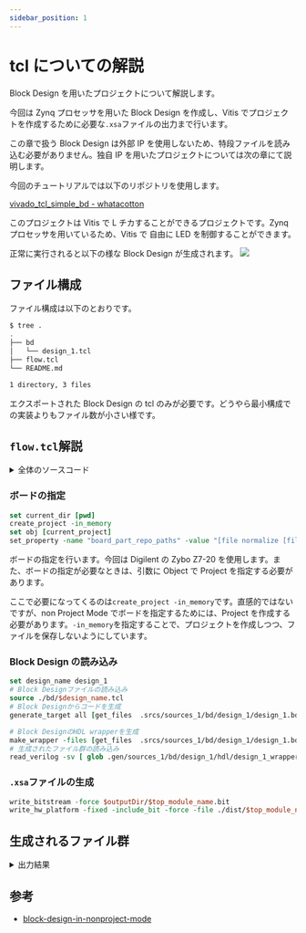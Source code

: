 ```yaml
---
sidebar_position: 1
---
```


# tcl についての解説

Block Design を用いたプロジェクトについて解説します。

今回は Zynq プロセッサを用いた Block Design を作成し、Vitis でプロジェクトを作成するために必要な`.xsa`ファイルの出力まで行います。

この章で扱う Block Design は外部 IP を使用しないため、特段ファイルを読み込む必要がありません。独自 IP を用いたプロジェクトについては次の章にて説明します。

今回のチュートリアルでは以下のリポジトリを使用します。

[vivado_tcl_simple_bd - whatacotton](https://github.com/WhatACotton/vivado_tcl_simple_bd)

このプロジェクトは Vitis で L チカすることができるプロジェクトです。Zynq プロセッサを用いているため、Vitis で 自由に LED を制御することができます。

正常に実行されると以下の様な Block Design が生成されます。
![](./img/5.png)

## ファイル構成

ファイル構成は以下のとおりです。

```sh
$ tree .
.
├── bd
│   └── design_1.tcl
├── flow.tcl
└── README.md

1 directory, 3 files
```

エクスポートされた Block Design の tcl のみが必要です。どうやら最小構成での実装よりもファイル数が小さい様です。

## `flow.tcl`解説

<details>
<summary>全体のソースコード</summary>
<p>

```tcl
set current_dir [pwd]
create_project -in_memory
set obj [current_project]
set_property -name "board_part_repo_paths" -value "[file normalize [file join $env(HOME) ".Xilinx/Vivado/2022.2/xhub/board_store/xilinx_board_store"]]" -objects $obj

set_property -name "board_part" -value "digilentinc.com:zybo-z7-20:part0:1.0" -objects $obj
set_property -name "default_lib" -value "xil_defaultlib" -objects $obj

set_property board_part digilentinc.com:zybo-z7-20:part0:1.0 [current_project]

set outputDir ./impl
file mkdir $outputDir

set design_name design_1
source ./bd/$design_name.tcl
generate_target all [get_files .srcs/sources_1/bd/design_1/design_1.bd] -force

make_wrapper -files [get_files .srcs/sources_1/bd/design_1/design_1.bd] -top -force

read_verilog -sv [ glob .gen/sources_1/bd/design_1/hdl/design_1_wrapper.v ]
set top_module_name design_1_wrapper
set_property top $top_module_name [current_fileset]

synth_design
write_checkpoint -force $outputDir/post_synth
report_timing_summary -file $outputDir/post_synth_timing_summary.rpt
report_power -file $outputDir/post_synth_power.rpt
report_clock_interaction -delay_type min_max -file $outputDir/post_synth_clock_interaction.rpt
report_high_fanout_nets -fanout_greater_than 200 -max_nets 50 -file $outputDir/post_synth_high_fanout_nets.rpt

opt_design
place_design
phys_opt_design
write_checkpoint -force $outputDir/post_place
report_timing_summary -file $outputDir/post_place_timing_summary.rpt

route_design
write_checkpoint -force $outputDir/post_route
report_timing_summary -file $outputDir/post_route_timing_summary.rpt
report_timing -max_paths 100 -path_type summary -slack_lesser_than 0 -file $outputDir/post_route_setup_timing_violations.rpt
report_clock_utilization -file $outputDir/clock_util.rpt
report_utilization -file $outputDir/post_route_util.rpt
report_power -file $outputDir/post_route_power.rpt
report_drc -file $outputDir/post_imp_drc.rpt
write_verilog -force $outputDir/top_impl_netlist.v
write_xdc -no_fixed_only -force $outputDir/top_impl.xdc

update_compile_order -fileset sim_1
set_property top pattern_tb [current_fileset -simset]

write_bitstream -force $outputDir/$top_module_name.bit

write_hw_platform -fixed -include_bit -force -file ./dist/$top_module_name.xsa

```

</p>
</details>

### ボードの指定

```tcl
set current_dir [pwd]
create_project -in_memory
set obj [current_project]
set_property -name "board_part_repo_paths" -value "[file normalize [file join $env(HOME) ".Xilinx/Vivado/2022.2/xhub/board_store/xilinx_board_store"]]" -objects $obj
```

ボードの指定を行います。今回は Digilent の Zybo Z7-20 を使用します。また、ボードの指定が必要なときは、引数に Object で Project を指定する必要があります。

ここで必要になってくるのは`create_project -in_memory`です。直感的ではないですが、non Project Mode でボードを指定するためには、Project を作成する必要があります。`-in_memory`を指定することで、プロジェクトを作成しつつ、ファイルを保存しないようにしています。

### Block Design の読み込み

```tcl
set design_name design_1
# Block Designファイルの読み込み
source ./bd/$design_name.tcl
# Block Designからコードを生成
generate_target all [get_files  .srcs/sources_1/bd/design_1/design_1.bd] -force

# Block DesignのHDL wrapperを生成
make_wrapper -files [get_files  .srcs/sources_1/bd/design_1/design_1.bd] -top -force
# 生成されたファイル群の読み込み
read_verilog -sv [ glob .gen/sources_1/bd/design_1/hdl/design_1_wrapper.v ]
```

### `.xsa`ファイルの生成

```tcl
write_bitstream -force $outputDir/$top_module_name.bit
write_hw_platform -fixed -include_bit -force -file ./dist/$top_module_name.xsa
```

## 生成されるファイル群

<details>
<summary>出力結果</summary>
<p>
実行が完了すると以下のようなファイルが生成されます。

```sh
$ tree . -a -I .git
.
├── bd
│   └── design_1.tcl
├── dist
│   └── design_1_wrapper.xsa
├── flow.tcl
├── .gen
│   └── sources_1
│       └── bd
│           └── design_1
│               ├── design_1.bda
│               ├── design_1.bxml
│               ├── design_1_ooc.xdc
│               ├── hdl
│               │   └── design_1_wrapper.v
│               ├── hw_handoff
│               │   └── design_1.hwh
│               ├── ip
│               │   ├── design_1_auto_pc_0
│               │   │   ├── design_1_auto_pc_0_ooc.xdc
│               │   │   ├── design_1_auto_pc_0.xml
│               │   │   ├── sim
│               │   │   │   ├── design_1_auto_pc_0.cpp
│               │   │   │   ├── design_1_auto_pc_0.h
│               │   │   │   ├── design_1_auto_pc_0_sc.cpp
│               │   │   │   ├── design_1_auto_pc_0_sc.h
│               │   │   │   ├── design_1_auto_pc_0_stub.sv
│               │   │   │   └── design_1_auto_pc_0.v
│               │   │   ├── src
│               │   │   │   ├── axi_protocol_converter.cpp
│               │   │   │   └── axi_protocol_converter.h
│               │   │   └── synth
│               │   │       └── design_1_auto_pc_0.v
│               │   ├── design_1_axi_gpio_0_0
│               │   │   ├── design_1_axi_gpio_0_0_board.xdc
│               │   │   ├── design_1_axi_gpio_0_0_ooc.xdc
│               │   │   ├── design_1_axi_gpio_0_0.xdc
│               │   │   ├── design_1_axi_gpio_0_0.xml
│               │   │   ├── sim
│               │   │   │   └── design_1_axi_gpio_0_0.vhd
│               │   │   └── synth
│               │   │       └── design_1_axi_gpio_0_0.vhd
│               │   ├── design_1_processing_system7_0_0
│               │   │   ├── design_1_processing_system7_0_0.xdc
│               │   │   ├── design_1_processing_system7_0_0.xml
│               │   │   ├── hdl
│               │   │   │   └── verilog
│               │   │   │       ├── design_1_processing_system7_0_0.hwdef
│               │   │   │       └── processing_system7_v5_5_processing_system7.v
│               │   │   ├── ps7_init.c
│               │   │   ├── ps7_init_gpl.c
│               │   │   ├── ps7_init_gpl.h
│               │   │   ├── ps7_init.h
│               │   │   ├── ps7_init.html
│               │   │   ├── ps7_init.tcl
│               │   │   ├── ps7_parameters.xml
│               │   │   ├── sim
│               │   │   │   ├── design_1_processing_system7_0_0.cpp
│               │   │   │   ├── design_1_processing_system7_0_0.h
│               │   │   │   ├── design_1_processing_system7_0_0_sc.cpp
│               │   │   │   ├── design_1_processing_system7_0_0_sc.h
│               │   │   │   ├── design_1_processing_system7_0_0_stub.sv
│               │   │   │   ├── design_1_processing_system7_0_0.sv
│               │   │   │   ├── design_1_processing_system7_0_0.v
│               │   │   │   ├── libps7.dll
│               │   │   │   ├── libps7.so
│               │   │   │   ├── libremoteport.dll
│               │   │   │   └── libremoteport.so
│               │   │   ├── sim_tlm
│               │   │   │   ├── b_transport_converter.h
│               │   │   │   ├── processing_system7_v5_5_tlm.cpp
│               │   │   │   ├── processing_system7_v5_5_tlm.h
│               │   │   │   ├── xilinx-zynq.cc
│               │   │   │   └── xilinx-zynq.h
│               │   │   ├── synth
│               │   │   │   └── design_1_processing_system7_0_0.v
│               │   │   └── .Xil
│               │   │       └── Vivado-204153-cotton-amethyst-ubuntu
│               │   │           └── HWH
│               │   ├── design_1_ps7_0_axi_periph_0
│               │   │   └── design_1_ps7_0_axi_periph_0.xml
│               │   └── design_1_rst_ps7_0_50M_0
│               │       ├── design_1_rst_ps7_0_50M_0_board.xdc
│               │       ├── design_1_rst_ps7_0_50M_0.xdc
│               │       ├── design_1_rst_ps7_0_50M_0.xml
│               │       ├── sim
│               │       │   └── design_1_rst_ps7_0_50M_0.vhd
│               │       └── synth
│               │           └── design_1_rst_ps7_0_50M_0.vhd
│               ├── ipshared
│               │   ├── 25a8
│               │   │   └── hdl
│               │   │       └── blk_mem_gen_v8_4_vhsyn_rfs.vhd
│               │   ├── 3111
│               │   │   └── hdl
│               │   │       └── axi_data_fifo_v2_1_vl_rfs.v
│               │   ├── 6219
│               │   │   └── hdl
│               │   │       └── axi_gpio_v2_0_vh_rfs.vhd
│               │   ├── 66ea
│               │   │   └── hdl
│               │   │       └── axi_lite_ipif_v3_0_vh_rfs.vhd
│               │   ├── 83df
│               │   │   ├── hdl
│               │   │   │   ├── fifo_generator_v13_2_rfs.v
│               │   │   │   ├── fifo_generator_v13_2_rfs.vhd
│               │   │   │   └── fifo_generator_v13_2_vhsyn_rfs.vhd
│               │   │   └── simulation
│               │   │       └── fifo_generator_vlog_beh.v
│               │   ├── 8842
│               │   │   └── hdl
│               │   │       └── proc_sys_reset_v5_0_vh_rfs.vhd
│               │   ├── 8fd3
│               │   │   └── hdl
│               │   │       └── verilog
│               │   │           ├── processing_system7_v5_5_atc.v
│               │   │           ├── processing_system7_v5_5_aw_atc.v
│               │   │           ├── processing_system7_v5_5_b_atc.v
│               │   │           ├── processing_system7_v5_5_trace_buffer.v
│               │   │           └── processing_system7_v5_5_w_atc.v
│               │   ├── a040
│               │   │   └── hdl
│               │   │       └── interrupt_control_v3_1_vh_rfs.vhd
│               │   ├── aeb3
│               │   │   └── hdl
│               │   │       └── axi_protocol_converter_v2_1_vl_rfs.v
│               │   ├── b752
│               │   │   └── hdl
│               │   │       └── generic_baseblocks_v2_1_vl_rfs.v
│               │   ├── ec67
│               │   │   └── hdl
│               │   │       ├── axi_infrastructure_v1_1_0.vh
│               │   │       └── axi_infrastructure_v1_1_vl_rfs.v
│               │   ├── ee60
│               │   │   └── hdl
│               │   │       ├── processing_system7_vip_v1_0_15_apis.v
│               │   │       ├── processing_system7_vip_v1_0_15_axi_acp.v
│               │   │       ├── processing_system7_vip_v1_0_15_axi_gp.v
│               │   │       ├── processing_system7_vip_v1_0_15_axi_hp.v
│               │   │       ├── processing_system7_vip_v1_0_15_local_params.v
│               │   │       ├── processing_system7_vip_v1_0_15_reg_init.v
│               │   │       ├── processing_system7_vip_v1_0_15_reg_params.v
│               │   │       ├── processing_system7_vip_v1_0_15_unused_ports.v
│               │   │       └── processing_system7_vip_v1_0_vl_rfs.sv
│               │   ├── ef1e
│               │   │   └── hdl
│               │   │       └── lib_cdc_v1_0_rfs.vhd
│               │   ├── f0b4
│               │   │   └── hdl
│               │   │       └── axi_register_slice_v2_1_vl_rfs.v
│               │   └── ffc2
│               │       └── hdl
│               │           └── axi_vip_v1_1_vl_rfs.sv
│               ├── sim
│               │   ├── design_1.protoinst
│               │   └── design_1.v
│               └── synth
│                   ├── design_1.hwdef
│                   └── design_1.v
├── .gitignore
├── impl
│   ├── clock_util.rpt
│   ├── design_1_wrapper.bit
│   ├── post_imp_drc.rpt
│   ├── post_place.dcp
│   ├── post_place_timing_summary.rpt
│   ├── post_route.dcp
│   ├── post_route_power.rpt
│   ├── post_route_setup_timing_violations.rpt
│   ├── post_route_timing_summary.rpt
│   ├── post_route_util.rpt
│   ├── post_synth_clock_interaction.rpt
│   ├── post_synth.dcp
│   ├── post_synth_high_fanout_nets.rpt
│   ├── post_synth_power.rpt
│   ├── post_synth_timing_summary.rpt
│   ├── top_impl_netlist.v
│   └── top_impl.xdc
├── README.md
├── .srcs
│   └── sources_1
│       └── bd
│           └── design_1
│               ├── design_1.bd
│               ├── design_1.bda
│               └── ip
│                   ├── design_1_auto_pc_0
│                   │   └── design_1_auto_pc_0.xci
│                   ├── design_1_axi_gpio_0_0
│                   │   └── design_1_axi_gpio_0_0.xci
│                   ├── design_1_processing_system7_0_0
│                   │   └── design_1_processing_system7_0_0.xci
│                   ├── design_1_ps7_0_axi_periph_0
│                   │   └── design_1_ps7_0_axi_periph_0.xci
│                   └── design_1_rst_ps7_0_50M_0
│                       └── design_1_rst_ps7_0_50M_0.xci
├── vivado.jou
├── vivado.log
└── .Xil
    └── design_1_wrapper_propImpl.xdc

76 directories, 123 files

```

</p>
</details>

## 参考

- [block-design-in-nonproject-mode](https://adaptivesupport.amd.com/s/question/0D52E00006iHs1mSAC/block-design-in-nonproject-mode?language=en_US)
